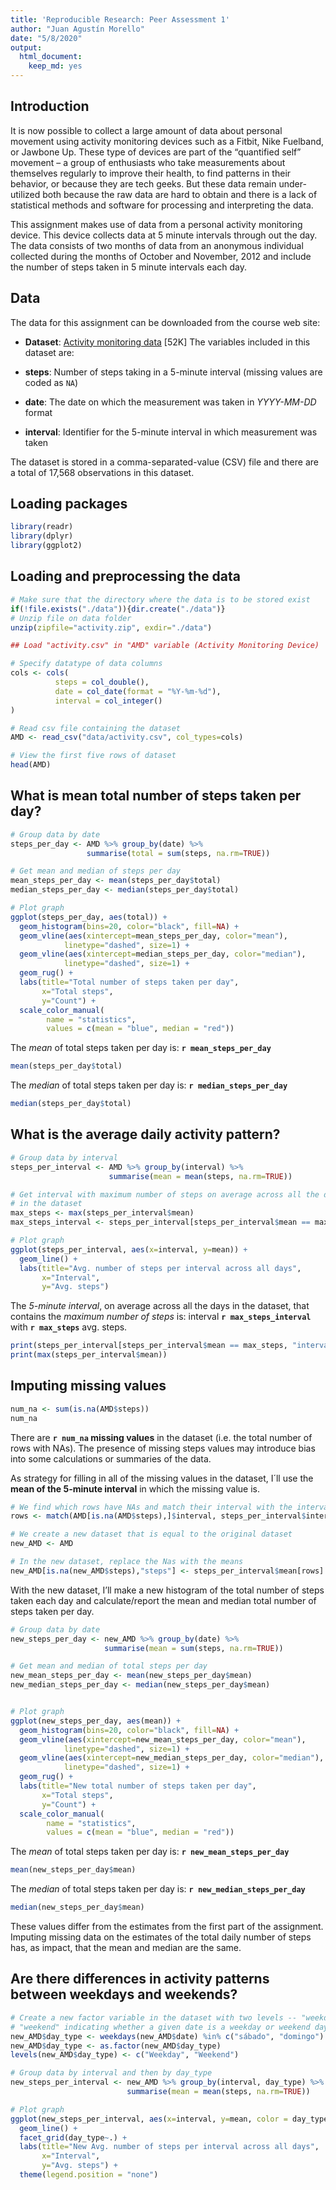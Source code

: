 ```yaml
---
title: 'Reproducible Research: Peer Assessment 1'
author: "Juan Agustín Morello"
date: "5/8/2020"
output:
  html_document:
    keep_md: yes
---
```


## Introduction

It is now possible to collect a large amount of data about personal movement using activity monitoring devices such as a Fitbit, Nike Fuelband, or Jawbone Up. These type of devices are part of the "quantified self" movement -- a group of enthusiasts who take measurements about themselves regularly to improve their health, to find patterns in their behavior, or because they are tech geeks. But these data remain under-utilized both because the raw data are hard to obtain and there is a lack of statistical methods and software for processing and interpreting the data.

This assignment makes use of data from a personal activity monitoring device. This device collects data at 5 minute intervals through out the day. The data consists of two months of data from an anonymous individual collected during the months of October and November, 2012 and include the number of steps taken in 5 minute intervals each day.

## Data

The data for this assignment can be downloaded from the course web site:

* **Dataset**: [Activity monitoring data](https://d396qusza40orc.cloudfront.net/repdata%2Fdata%2Factivity.zip) [52K]
The variables included in this dataset are:

* **steps**: Number of steps taking in a 5-minute interval (missing values are coded as `NA`)

* **date**: The date on which the measurement was taken in *YYYY-MM-DD* format

* **interval**: Identifier for the 5-minute interval in which measurement was taken

The dataset is stored in a comma-separated-value (CSV) file and there are a total of 17,568 observations in this dataset.


## Loading packages
```r
library(readr)
library(dplyr)
library(ggplot2)
```

## Loading and preprocessing the data

```r
# Make sure that the directory where the data is to be stored exist
if(!file.exists("./data")){dir.create("./data")}
# Unzip file on data folder
unzip(zipfile="activity.zip", exdir="./data")

## Load "activity.csv" in "AMD" variable (Activity Monitoring Device)

# Specify datatype of data columns
cols <- cols(
          steps = col_double(),
          date = col_date(format = "%Y-%m-%d"),
          interval = col_integer()
)

# Read csv file containing the dataset
AMD <- read_csv("data/activity.csv", col_types=cols)

# View the first five rows of dataset
head(AMD)

```


## What is mean total number of steps taken per day?
```r

# Group data by date
steps_per_day <- AMD %>% group_by(date) %>%
                 summarise(total = sum(steps, na.rm=TRUE))

# Get mean and median of steps per day
mean_steps_per_day <- mean(steps_per_day$total)
median_steps_per_day <- median(steps_per_day$total)

# Plot graph
ggplot(steps_per_day, aes(total)) +
  geom_histogram(bins=20, color="black", fill=NA) +
  geom_vline(aes(xintercept=mean_steps_per_day, color="mean"),
            linetype="dashed", size=1) +
  geom_vline(aes(xintercept=median_steps_per_day, color="median"),
            linetype="dashed", size=1) +
  geom_rug() +
  labs(title="Total number of steps taken per day",
       x="Total steps",
       y="Count") +
  scale_color_manual(
        name = "statistics", 
        values = c(mean = "blue", median = "red"))
```

The *mean* of total steps taken per day is: **`r mean_steps_per_day`**

```r
mean(steps_per_day$total)
```

The *median* of total steps taken per day is: **`r median_steps_per_day`**

```r
median(steps_per_day$total)
```

## What is the average daily activity pattern?

```r

# Group data by interval
steps_per_interval <- AMD %>% group_by(interval) %>%
                      summarise(mean = mean(steps, na.rm=TRUE))

# Get interval with maximum number of steps on average across all the days 
# in the dataset
max_steps <- max(steps_per_interval$mean)
max_steps_interval <- steps_per_interval[steps_per_interval$mean == max_steps, "interval"]$interval

# Plot graph
ggplot(steps_per_interval, aes(x=interval, y=mean)) +
  geom_line() +
  labs(title="Avg. number of steps per interval across all days",
       x="Interval",
       y="Avg. steps")

```

The *5-minute interval*, on average across all the days in the dataset, that contains the *maximum number of steps* is: interval **`r max_steps_interval`** with **`r max_steps`** avg. steps.

```r
print(steps_per_interval[steps_per_interval$mean == max_steps, "interval"]$interval)
print(max(steps_per_interval$mean))
```


## Imputing missing values

``` r
num_na <- sum(is.na(AMD$steps))
num_na
```

There are **`r num_na` missing values** in the dataset (i.e. the total number of rows with NAs). The presence of missing steps values may introduce bias into some calculations or summaries of the data.

As strategy for filling in all of the missing values in the dataset, I´ll use the **mean of the 5-minute interval** in which the missing value is.

``` r

# We find which rows have NAs and match their interval with the interval/row in the table that contains its mean
rows <- match(AMD[is.na(AMD$steps),]$interval, steps_per_interval$interval)

# We create a new dataset that is equal to the original dataset
new_AMD <- AMD

# In the new dataset, replace the Nas with the means
new_AMD[is.na(new_AMD$steps),"steps"] <- steps_per_interval$mean[rows]

```

With the new dataset, I'll make a new histogram of the total number of steps 
taken each day and calculate/report the mean and median total number of steps taken per day. 

```r

# Group data by date
new_steps_per_day <- new_AMD %>% group_by(date) %>%
                     summarise(mean = sum(steps, na.rm=TRUE))

# Get mean and median of total steps per day
new_mean_steps_per_day <- mean(new_steps_per_day$mean)
new_median_steps_per_day <- median(new_steps_per_day$mean)


# Plot graph
ggplot(new_steps_per_day, aes(mean)) +
  geom_histogram(bins=20, color="black", fill=NA) +
  geom_vline(aes(xintercept=new_mean_steps_per_day, color="mean"),
            linetype="dashed", size=1) +
  geom_vline(aes(xintercept=new_median_steps_per_day, color="median"),
            linetype="dashed", size=1) +
  geom_rug() +
  labs(title="New total number of steps taken per day",
       x="Total steps",
       y="Count") +
  scale_color_manual(
        name = "statistics", 
        values = c(mean = "blue", median = "red"))
```

The *mean* of total steps taken per day is: **`r new_mean_steps_per_day`**

```r
mean(new_steps_per_day$mean)
```

The *median* of total steps taken per day is: **`r new_median_steps_per_day`**

```r
median(new_steps_per_day$mean)
```

These values differ from the estimates from the first part of the assignment. Imputing missing data on the estimates of the total daily number of steps has, as impact, that the mean and median are the same.

## Are there differences in activity patterns between weekdays and weekends?

```r

# Create a new factor variable in the dataset with two levels -- "weekday" and
# "weekend" indicating whether a given date is a weekday or weekend day
new_AMD$day_type <- weekdays(new_AMD$date) %in% c("sábado", "domingo")
new_AMD$day_type <- as.factor(new_AMD$day_type)
levels(new_AMD$day_type) <- c("Weekday", "Weekend")

# Group data by interval and then by day_type
new_steps_per_interval <- new_AMD %>% group_by(interval, day_type) %>%
                          summarise(mean = mean(steps, na.rm=TRUE))

# Plot graph
ggplot(new_steps_per_interval, aes(x=interval, y=mean, color = day_type)) +
  geom_line() +
  facet_grid(day_type~.) +
  labs(title="New Avg. number of steps per interval across all days",
       x="Interval",
       y="Avg. steps") +
  theme(legend.position = "none")

```

